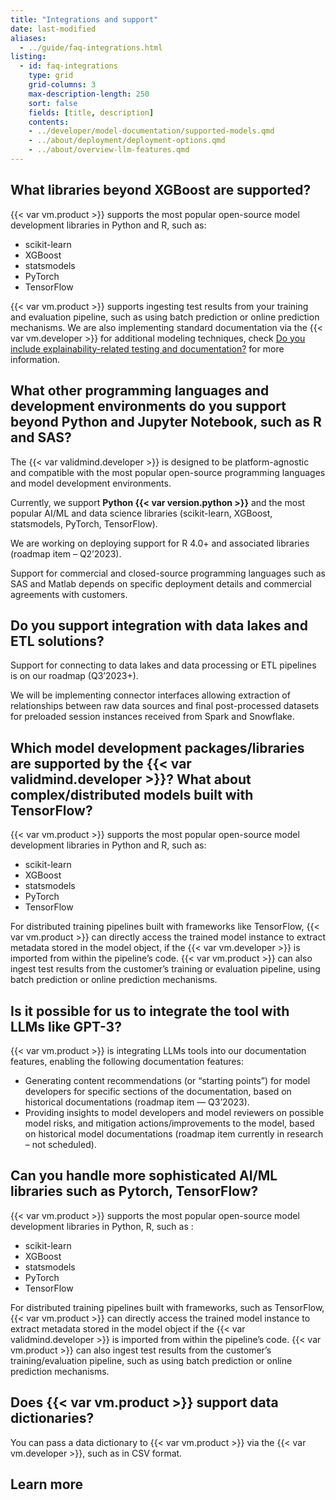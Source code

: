 ```yaml
---
title: "Integrations and support"
date: last-modified
aliases:
  - ../guide/faq-integrations.html
listing:
  - id: faq-integrations
    type: grid
    grid-columns: 3
    max-description-length: 250
    sort: false
    fields: [title, description]
    contents:
    - ../developer/model-documentation/supported-models.qmd
    - ../about/deployment/deployment-options.qmd
    - ../about/overview-llm-features.qmd
---
```


<!-- BELOW REMOVED ON REQUEST AS PER SC-6528 -->

<!-- ## Can you integrate with JIRA to connect with our Model Development pipeline?

{{< var vm.product >}} is planning to provide integration with JIRA tickets via the JIRA Python API. You will be able to configure {{< var vm.product >}} to update the status of a particular JIRA ticket when a specific state or approval is triggered from the workflow (roadmap item – Q3’2023). -->

## What libraries beyond XGBoost are supported?

{{< var vm.product >}} supports the most popular open-source model development libraries in Python and R, such as:

- scikit-learn
- XGBoost
- statsmodels
- PyTorch
- TensorFlow

{{< var vm.product >}} supports ingesting test results from your training and evaluation pipeline, such as using batch prediction or online prediction mechanisms. We are also implementing standard documentation via the {{< var vm.developer >}} for additional modeling techniques, check [Do you include explainability-related testing and documentation?](faq-testing.qmd#do-you-include-explainability-related-testing-and-documentation) for more information.

## What other programming languages and development environments do you support beyond Python and Jupyter Notebook, such as R and SAS?

The {{< var validmind.developer >}} is designed to be platform-agnostic and compatible with the most popular open-source programming languages and model development environments.

Currently, we support **Python {{< var version.python >}}** and the most popular AI/ML and data science libraries (scikit-learn, XGBoost, statsmodels, PyTorch, TensorFlow).

We are working on deploying support for R 4.0+ and associated libraries (roadmap item – Q2’2023).

Support for commercial and closed-source programming languages such as SAS and Matlab depends on specific deployment details and commercial agreements with customers.

## Do you support integration with data lakes and ETL solutions?

Support for connecting to data lakes and data processing or ETL pipelines is on our roadmap (Q3’2023+).

We will be implementing connector interfaces allowing extraction of relationships between raw data sources and final post-processed datasets for preloaded session instances received from Spark and Snowflake.

## Which model development packages/libraries are supported by the {{< var validmind.developer >}}? What about complex/distributed models built with TensorFlow?

{{< var vm.product >}} supports the most popular open-source model development libraries in Python and R, such as:

- scikit-learn
- XGBoost
- statsmodels
- PyTorch
- TensorFlow

For distributed training pipelines built with frameworks like TensorFlow, {{< var vm.product >}} can directly access the trained model instance to extract metadata stored in the model object, if the {{< var vm.developer >}} is imported from within the pipeline's code. {{< var vm.product >}} can also ingest test results from the customer's training or evaluation pipeline, using batch prediction or online prediction mechanisms.

## Is it possible for us to integrate the tool with LLMs like GPT-3?

{{< var vm.product >}} is integrating LLMs tools into our documentation features, enabling the following documentation features:

- Generating content recommendations (or “starting points”) for model developers for specific sections of the documentation, based on historical documentations (roadmap item — Q3’2023).
- Providing insights to model developers and model reviewers on possible model risks, and mitigation actions/improvements to the model, based on historical model documentations (roadmap item currently in research – not scheduled).

## Can you handle more sophisticated AI/ML libraries such as Pytorch, TensorFlow?

{{< var vm.product >}} supports the most popular open-source model development libraries in Python, R, such as :

- scikit-learn
- XGBoost
- statsmodels
- PyTorch
- TensorFlow

For distributed training pipelines built with frameworks, such as TensorFlow, {{< var vm.product >}} can directly access the trained model instance to extract metadata stored in the model object if the {{< var validmind.developer >}} is imported from within the pipeline’s code.
{{< var vm.product >}} can also ingest test results from the customer’s training/evaluation pipeline, such as using batch prediction or online prediction mechanisms.

## Does {{< var vm.product >}} support data dictionaries?

You can pass a data dictionary to {{< var vm.product >}} via the {{< var vm.developer >}}, such as in CSV format.

## Learn more

:::{#faq-integrations}
:::

